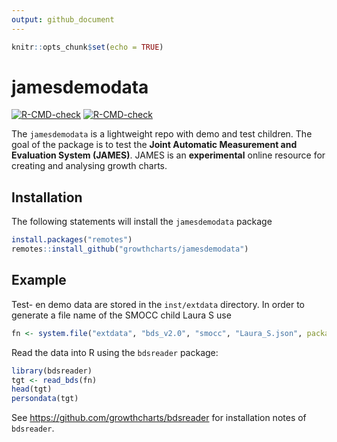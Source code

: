 ```yaml
---
output: github_document
---
```


<!-- README.md is generated from README.Rmd. Please edit that file -->


```r
knitr::opts_chunk$set(echo = TRUE)
```

# jamesdemodata

<!-- badges: start -->
[![R-CMD-check](https://github.com/growthcharts/jamesdemodata/workflows/R-CMD-check/badge.svg)](https://github.com/growthcharts/jamesdemodata/actions)
[![R-CMD-check](https://github.com/growthcharts/jamesdemodata/actions/workflows/R-CMD-check.yaml/badge.svg)](https://github.com/growthcharts/jamesdemodata/actions/workflows/R-CMD-check.yaml)
<!-- badges: end -->

The `jamesdemodata` is a lightweight repo with demo and test children. The goal 
of the package is to test the 
**Joint Automatic Measurement and Evaluation System (JAMES)**.
JAMES is an **experimental** online resource for creating and analysing
growth charts.

## Installation

The following statements will install the `jamesdemodata` package

```r
install.packages("remotes")
remotes::install_github("growthcharts/jamesdemodata")
```

## Example

Test- en demo data are stored in the `inst/extdata` directory. In order to generate a file name of the SMOCC child Laura S use 

```r
fn <- system.file("extdata", "bds_v2.0", "smocc", "Laura_S.json", package = "jamesdemodata")
```

Read the data into R using the `bdsreader` package:

```r
library(bdsreader)
tgt <- read_bds(fn)
head(tgt)
persondata(tgt)
```

See <https://github.com/growthcharts/bdsreader> for installation notes of `bdsreader`.

